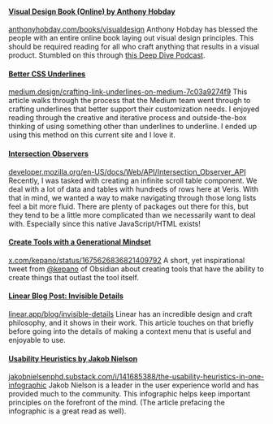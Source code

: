 #### [Visual Design Book (Online) by Anthony Hobday](#visual-design-book)

[anthonyhobday.com/books/visualdesign](https://anthonyhobday.com/books/visualdesign)
Anthony Hobday has blessed the people with an entire online book laying out visual design principles. This should be required reading for all who craft anything that results in a visual product. Stumbled on this through [this Deep Dive Podcast](https://open.spotify.com/episode/0LOhpXHUAZRByXPO4vc3hS?si=172f66da7a2043b4).

#### [Better CSS Underlines](#better-css-underlines)

[medium.design/crafting-link-underlines-on-medium-7c03a9274f9](https://medium.design/crafting-link-underlines-on-medium-7c03a9274f9)
This article walks through the process that the Medium team went through to crafting underlines that better support their customization needs. I enjoyed reading through the creative and iterative process and outside-the-box thinking of using something other than underlines to underline. I ended up using this method on this current site and I love it.

#### [Intersection Observers](#intersection-observers)

[developer.mozilla.org/en-US/docs/Web/API/Intersection_Observer_API](https://developer.mozilla.org/en-US/docs/Web/API/Intersection_Observer_API)
Recently, I was tasked with creating an infinite scroll table component. We deal with a lot of data and tables with hundreds of rows here at Veris. With that in mind, we wanted a way to make navigating through those long lists feel a bit more fluid. There are plenty of packages out there for this, but they tend to be a little more complicated than we necessarily want to deal with. Especially since this native JavaScript/HTML exists!

#### [Create Tools with a Generational Mindset](#creating-generational-tools)

[x.com/kepano/status/1675626836821409792](https://x.com/kepano/status/1675626836821409792)
A short, yet inspirational tweet from [@kepano](https://twitter.com/kepano) of Obsidian about creating tools that have the ability to create things that outlast the tool itself.

#### [Linear Blog Post: Invisible Details](#invisible-details)

[linear.app/blog/invisible-details](https://linear.app/blog/invisible-details)
Linear has an incredible design and craft philosophy, and it shows in their work. This article touches on that briefly before going into the details of making a context menu that is useful and enjoyable to use.

#### [Usability Heuristics by Jakob Nielson](#nielson-usability-heuristics-infograph)

[jakobnielsenphd.substack.com/i/141685388/the-usability-heuristics-in-one-infographic](https://jakobnielsenphd.substack.com/i/141685388/the-usability-heuristics-in-one-infographic)
Jakob Nielson is a leader in the user experience world and has provided much to the community. This infographic helps keep important principles on the forefront of the mind. (The article prefacing the infographic is a great read as well).
